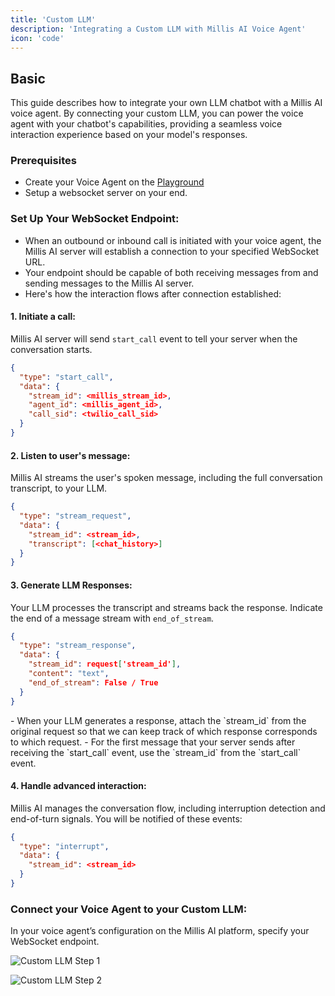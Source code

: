 ```yaml
---
title: 'Custom LLM'
description: 'Integrating a Custom LLM with Millis AI Voice Agent'
icon: 'code'
---
```


## Basic

This guide describes how to integrate your own LLM chatbot with a Millis AI voice agent. By connecting your custom LLM, you can power the voice agent with your chatbot's capabilities, providing a seamless voice interaction experience based on your model's responses.

### Prerequisites

- Create your Voice Agent on the [Playground](https://app.millis.ai/agents)
- Setup a websocket server on your end.

### Set Up Your WebSocket Endpoint:

- When an outbound or inbound call is initiated with your voice agent, the Millis AI server will establish a connection to your specified WebSocket URL. 
- Your endpoint should be capable of both receiving messages from and sending messages to the Millis AI server.
- Here's how the interaction flows after connection established:

#### 1. Initiate a call: 

Millis AI server will send `start_call` event to tell your server when the conversation starts.

```json
{
  "type": "start_call",
  "data": {
    "stream_id": <millis_stream_id>,
    "agent_id": <millis_agent_id>,
    "call_sid": <twilio_call_sid>
  }
}
```

#### 2. Listen to user's message: 

Millis AI streams the user's spoken message, including the full conversation transcript, to your LLM.

```json
{
  "type": "stream_request",
  "data": {
    "stream_id": <stream_id>,
    "transcript": [<chat_history>]
  }
}
```

#### 3. Generate LLM Responses:

Your LLM processes the transcript and streams back the response. Indicate the end of a message stream with `end_of_stream`.

```json
{
  "type": "stream_response",
  "data": {
    "stream_id": request['stream_id'],
    "content": "text",
    "end_of_stream": False / True
  }
}
```

<Tip>
- When your LLM generates a response, attach the `stream_id` from the original request so that we can keep track of which response corresponds to which request.
- For the first message that your server sends after receiving the `start_call` event, use the `stream_id` from the `start_call` event.
</Tip>

#### 4. Handle advanced interaction: 

Millis AI manages the conversation flow, including interruption detection and end-of-turn signals. You will be notified of these events:

```json
{
  "type": "interrupt",
  "data": {
    "stream_id": <stream_id>
  }
}
```

### Connect your Voice Agent to your Custom LLM:

In your voice agent’s configuration on the Millis AI platform, specify your WebSocket endpoint. 

![Custom LLM Step 1](/images/custom-llm-1.png)

![Custom LLM Step 2](/images/custom-llm-2.png)